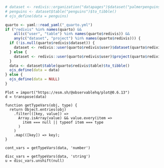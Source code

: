 ```r
# dataset <- redivis::organization("datapages")$dataset("palmerpenguins")
# penguins <- dataset$table("penguins")$to_tibble()
# ojs_define(data = penguins)
```

```r
quarto <- yaml::read_yaml("_quarto.yml")
if ("redivis" %in% names(quarto) &&
    all(c("user", "table") %in% names(quarto$redivis)) &&
    any(c("dataset", "project") %in% names(quarto$redivis))) {
  if (!is.null(quarto$redivis$dataset)) {
    dataset <- redivis::user(quarto$redivis$user)$dataset(quarto$redivis$dataset)
  } else {
    dataset <- redivis::user(quarto$redivis$user)$project(quarto$redivis$project)
  }
  data <- dataset$table(quarto$redivis$table)$to_tibble()
  ojs_define(data = data)
} else {
  ojs_define(data = NULL)
}
```

```ojs
Plot = import("https://esm.sh/@observablehq/plot@0.6.13")
d = transpose(data)

function getTypeVars(obj, type) {
  return Object.entries(obj)
    .filter(([key, value]) => 
      Array.isArray(value) && value.every(item => 
        item === null || typeof item === type
      )
    )
    .map(([key]) => key);
}

cont_vars = getTypeVars(data, 'number')

disc_vars = getTypeVars(data, 'string')
u = disc_vars.unshift(null)
```
